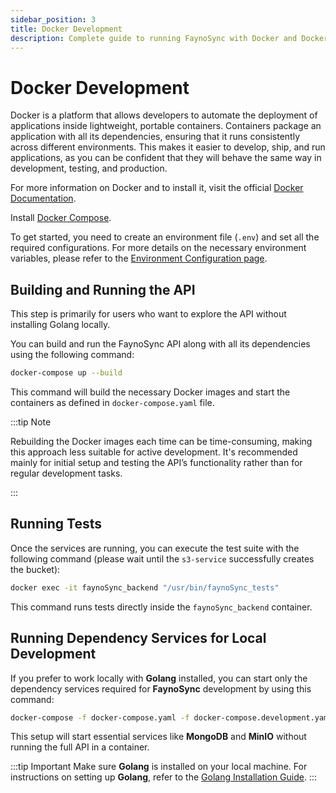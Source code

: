 ```yaml
---
sidebar_position: 3
title: Docker Development
description: Complete guide to running FaynoSync with Docker and Docker Compose for development and testing
---
```


# Docker Development

Docker is a platform that allows developers to automate the deployment of applications inside lightweight, portable containers. Containers package an application with all its dependencies, ensuring that it runs consistently across different environments. This makes it easier to develop, ship, and run applications, as you can be confident that they will behave the same way in development, testing, and production.

For more information on Docker and to install it, visit the official [Docker Documentation](https://docs.docker.com/engine/install/).

Install [Docker Compose](https://docs.docker.com/compose/install/).

To get started, you need to create an environment file (`.env`) and set all the required configurations. For more details on the necessary environment variables, please refer to the [Environment Configuration page](./env-overview).

## Building and Running the API

This step is primarily for users who want to explore the API without installing Golang locally. 

You can build and run the FaynoSync API along with all its dependencies using the following command:

```bash
docker-compose up --build
```

This command will build the necessary Docker images and start the containers as defined in `docker-compose.yaml` file.

:::tip Note

Rebuilding the Docker images each time can be time-consuming, making this approach less suitable for active development. It's recommended mainly for initial setup and testing the API’s functionality rather than for regular development tasks.

:::

## Running Tests

Once the services are running, you can execute the test suite with the following command (please wait until the `s3-service` successfully creates the bucket):

```bash
docker exec -it faynoSync_backend "/usr/bin/faynoSync_tests"
```

This command runs tests directly inside the `faynoSync_backend` container.

## Running Dependency Services for Local Development

If you prefer to work locally with **Golang** installed, you can start only the dependency services required for **FaynoSync** development by using this command:

```bash
docker-compose -f docker-compose.yaml -f docker-compose.development.yaml up
```

This setup will start essential services like **MongoDB** and **MinIO** without running the full API in a container.

:::tip Important
Make sure **Golang** is installed on your local machine. For instructions on setting up **Golang**, refer to the [Golang Installation Guide](https://go.dev/doc/install).
:::